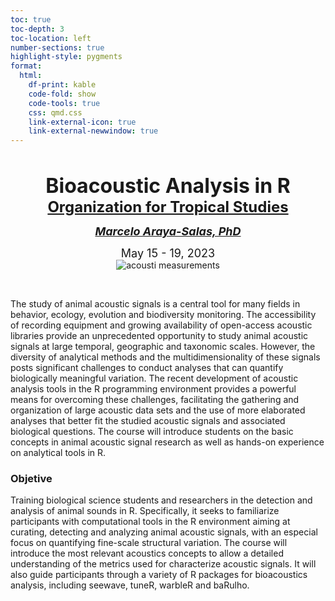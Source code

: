 ```yaml
---
toc: true
toc-depth: 3
toc-location: left
number-sections: true
highlight-style: pygments
format:
  html:
    df-print: kable
    code-fold: show
    code-tools: true
    css: qmd.css
    link-external-icon: true
    link-external-newwindow: true  
---
```


<br>

<center><font size="6"><b>Bioacoustic Analysis in R</b></font></center>

<center><font size="5"><b><a href="https://tropicalstudies.org/">Organization for Tropical Studies</a><br></b></font></center>

<i>

<center><font size="4"><b><a href="https://marce10.github.io/">Marcelo Araya-Salas, PhD</a><br></b></font></center>

</i>

<center><font size="4">May 15 - 19, 2023</font></center>

<center><img src="images/measures-parrot-call-spectro3.jpg" alt="acousti measurements"/></center>

 

The study of animal acoustic signals is a central tool for many fields in behavior, ecology, evolution and biodiversity monitoring. The accessibility of recording equipment and growing availability of open-access acoustic libraries provide an unprecedented opportunity to study animal acoustic signals at large temporal, geographic and taxonomic scales. However, the diversity of analytical methods and the multidimensionality of these signals posts significant challenges to conduct analyses that can quantify biologically meaningful variation. The recent development of acoustic analysis tools in the R programming environment provides a powerful means for overcoming these challenges, facilitating the gathering and organization of large acoustic data sets and the use of more elaborated analyses that better fit the studied acoustic signals and associated biological questions. The course will introduce students on the basic concepts in animal acoustic signal research as well as hands-on experience on analytical tools in R.

::: {.alert .alert-info}
### Objetive {.unnumbered .unlisted}

Training biological science students and researchers in the detection and analysis of animal sounds in R. Specifically, it seeks to familiarize participants with computational tools in the R environment aiming at curating, detecting and analyzing animal acoustic signals, with an especial focus on quantifying fine-scale structural variation. The course will introduce the most relevant acoustics concepts to allow a detailed understanding of the metrics used for characterize acoustic signals. It will also guide participants through a variety of R packages for bioacoustics analysis, including seewave, tuneR, warbleR and baRulho.
:::
